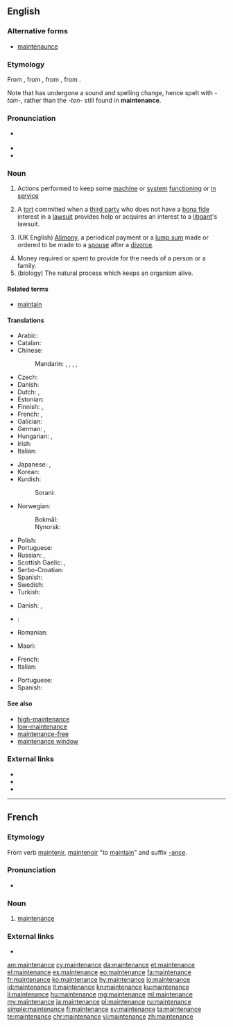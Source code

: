 ==English==

{{wikipedia}}

===Alternative forms===
* [[maintenaunce]]

===Etymology===
From {{etyl|enm|en}} {{term|mayntenaunce|lang=enm}}, from {{etyl|fro|en}} {{term|maintenance|lang=fro}}, from {{term|maintenir|lang=fro}}, from {{etyl|la|en}} {{term||[[manus]] [[tenere]]|to hold in the hand}}.

Note that {{term|maintain|lang=en}} has undergone a sound and spelling change, hence spelt with ''-tain-,'' rather than the ''-ten-'' still found in '''maintenance'''.

===Pronunciation===
* {{a|Canada}} {{IPA|/ˈmeɪntɪnəns/|lang=en}}
* {{IPA|/ˈmeɪntənəns/|lang=en}}
* {{audio|En-us-maintenance.ogg|Audio (US)|lang=en}}

===Noun===
{{en-noun|-|s}}

# Actions performed to keep some [[machine]] or [[system]] [[functioning]] or [[in service]]
# {{context|legal|lang=en}} A [[tort]] committed when a [[third party]] who does not have a [[bona fide]] interest in a [[lawsuit]] provides help or acquires an interest to a [[litigant]]'s lawsuit.
# {{context|legal|lang=en}} (UK English) [[alimony|Alimony]], a periodical payment or a [[lump sum]] made or ordered to be made to a [[spouse]] after a [[divorce]].
# Money required or spent to provide for the needs of a person or a family. 
# (biology) The natural process which keeps an organism alive.

====Related terms====
* [[maintain]]

====Translations====
{{trans-top|keeping a machine in service}}
* Arabic: {{t|ar|صيانة|f|tr=Siyaana}}
* Catalan: {{t|ca|manteniment|m}}
* Chinese:
*: Mandarin: {{t+|cmn|保養|sc=Hani}}, {{t+|cmn|保养|tr=bǎoyǎng|sc=Hani}}, {{t+|cmn|維持|sc=Hani}}, {{t+|cmn|维持|tr=wéichí|sc=Hani}}, {{t+|cmn|保守|tr=bǎoshǒu|sc=Hani}}
* Czech: {{t|cs|údržba|f}}
* Danish: {{t|da|vedligeholdelse|c}}
* Dutch: {{t+|nl|onderhoud|n}}, {{t|nl|handhaving|f}}
* Estonian: {{t|et|hooldus}}
* Finnish: {{t|fi|huolto}}, {{t+|fi|kunnossapito}}
* French: {{t+|fr|entretien|m}}, {{t+|fr|maintenance|f}}
* Galician: {{t+|gl|mantemento|m}}
* German: {{t+|de|Instandhaltung|f}}, {{t+|de|Wartung|f}}
* Hungarian: {{t|hu|szervíz}}, {{t+|hu|karbantartás}}
* Irish: {{t|ga|coinneáil|f}}
* Italian: {{t+|it|manutenzione|f}}
{{trans-mid}}
* Japanese: {{t+|ja|保守|tr=hoshu}}, {{t+|ja|維持|tr=iji}}
* Korean: {{t+|ko|보존|sc=Hang}}
* Kurdish:
*: Sorani: {{t|ku|خزمه‌ت|tr=xizmet|sc=ku-Arab}}
* Norwegian: 
*: Bokmål: {{t|nb|vedlikehold|n}}
*: Nynorsk: {{t|nn|vedlikehald|n}}
* Polish: {{t|pl|konserwacja|f}}
* Portuguese: {{t+|pt|manutenção|f}}
* Russian: {{t+|ru|обслуживание|n}}, {{t+|ru|ремо́нт|m}}
* Scottish Gaelic: {{t|gd|gleidheadh|m}}, {{t|gd|cumail suas|f}}
* Serbo-Croatian: {{t|sh|održavanje|n}}
* Spanish: {{t+|es|mantenimiento|m}}
* Swedish: {{t+|sv|underhåll|n}}
* Turkish: {{t+|tr|bakım}}
{{trans-bottom}}

{{trans-top|tort}}
* Danish: {{t|da|hævdelse|c}}, {{t|da|forsvar|n}}
{{trans-mid}}
{{trans-bottom}}

{{checktrans-top}}
* {{ttbc|ar}}: {{l|ar|صيانة}} {{IPAchar|(ʂiyāna)}} {{g|f}}
* Romanian: {{t-check|ro|întreținere|f}}
{{trans-bottom}}

{{trans-top|money to provide for the means of living for a person}}
{{trans-mid}}
* Maori: {{t|mi|moni oranga}}
{{trans-bottom}}

{{trans-top|process of keeping an organism alive}}
* French: {{t+|fr|maintenance}}
* Italian: {{t+|it|mantenimento}}
{{trans-mid}}
* Portuguese: {{t+|pt|mantimento}}
* Spanish: {{t+|es|mantenimiento}}
{{trans-bottom}}

====See also====
* [[high-maintenance]]
* [[low-maintenance]]
* [[maintenance-free]]
* [[maintenance window]]

===External links===
* {{R:Webster 1913}}
* {{R:Century 1911}}
* {{R:OneLook}}

----

==French==

===Etymology===
From verb [[maintenir]], [[maintenoir]] "to [[maintain]]" and suffix [[-ance]].

===Pronunciation===
* {{audio|Fr-Paris--maintenance.ogg|Audio (Paris)|lang=fr}}

===Noun===
{{fr-noun|f}}

# [[#English|maintenance]]

===External links===
* {{R:TLFi}}

[[am:maintenance]]
[[cy:maintenance]]
[[da:maintenance]]
[[et:maintenance]]
[[el:maintenance]]
[[es:maintenance]]
[[eo:maintenance]]
[[fa:maintenance]]
[[fr:maintenance]]
[[ko:maintenance]]
[[hy:maintenance]]
[[io:maintenance]]
[[id:maintenance]]
[[it:maintenance]]
[[kn:maintenance]]
[[ku:maintenance]]
[[li:maintenance]]
[[hu:maintenance]]
[[mg:maintenance]]
[[ml:maintenance]]
[[my:maintenance]]
[[ja:maintenance]]
[[pl:maintenance]]
[[ru:maintenance]]
[[simple:maintenance]]
[[fi:maintenance]]
[[sv:maintenance]]
[[ta:maintenance]]
[[te:maintenance]]
[[chr:maintenance]]
[[vi:maintenance]]
[[zh:maintenance]]